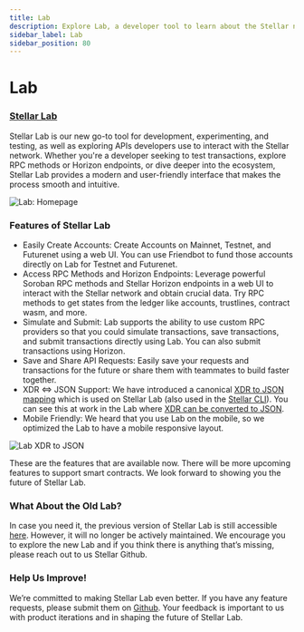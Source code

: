 ```yaml
---
title: Lab
description: Explore Lab, a developer tool to learn about the Stellar network
sidebar_label: Lab
sidebar_position: 80
---
```


# Lab

### [Stellar Lab](https://lab.stellar.org)

Stellar Lab is our new go-to tool for development, experimenting, and testing, as well as exploring APIs developers use to interact with the Stellar network. Whether you're a developer seeking to test transactions, explore RPC methods or Horizon endpoints, or dive deeper into the ecosystem, Stellar Lab provides a modern and user-friendly interface that makes the process smooth and intuitive.

![Lab: Homepage](/assets/lab/lab.png)

### Features of Stellar Lab

- Easily Create Accounts: Create Accounts on Mainnet, Testnet, and Futurenet using a web UI. You can use Friendbot to fund those accounts directly on Lab for Testnet and Futurenet.
- Access RPC Methods and Horizon Endpoints: Leverage powerful Soroban RPC methods and Stellar Horizon endpoints in a web UI to interact with the Stellar network and obtain crucial data. Try RPC methods to get states from the ledger like accounts, trustlines, contract wasm, and more.
- Simulate and Submit: Lab supports the ability to use custom RPC providers so that you could simulate transactions, save transactions, and submit transactions directly using Lab. You can also submit transactions using Horizon.
- Save and Share API Requests: Easily save your requests and transactions for the future or share them with teammates to build faster together.
- XDR ⇔ JSON Support: We have introduced a canonical [XDR to JSON mapping](https://www.npmjs.com/package/@stellar/stellar-xdr-json-web) which is used on Stellar Lab (also used in the [Stellar CLI](https://github.com/stellar/stellar-cli)). You can see this at work in the Lab where [XDR can be converted to JSON](https://lab.stellar.org/xdr/view).
- Mobile Friendly: We heard that you use Lab on the mobile, so we optimized the Lab to have a mobile responsive layout.

![Lab XDR to JSON](/assets/lab/xdr-json-lab.png)

These are the features that are available now. There will be more upcoming features to support smart contracts. We look forward to showing you the future of Stellar Lab.

### What About the Old Lab?

In case you need it, the previous version of Stellar Lab is still accessible [here](https://old-lab.stellar.org). However, it will no longer be actively maintained. We encourage you to explore the new Lab and if you think there is anything that’s missing, please reach out to us Stellar Github.

### Help Us Improve!

We’re committed to making Stellar Lab even better. If you have any feature requests, please submit them on [Github](https://github.com/stellar/laboratory/issues). Your feedback is important to us with product iterations and in shaping the future of Stellar Lab.
